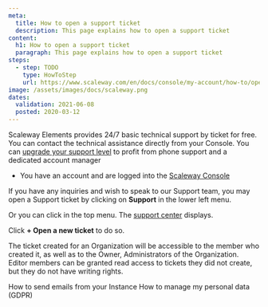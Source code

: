 ```yaml
---
meta:
  title: How to open a support ticket
  description: This page explains how to open a support ticket
content:
  h1: How to open a support ticket
  paragraph: This page explains how to open a support ticket
steps:
  - step: TODO
    type: HowToStep
    url: https://www.scaleway.com/en/docs/console/my-account/how-to/open-a-support-ticket
image: /assets/images/docs/scaleway.png
dates:
  validation: 2021-06-08
  posted: 2020-03-12
---
```


Scaleway Elements provides 24/7 basic technical support by ticket for free. You can contact the technical assistance directly from your Console. You can [upgrade your support level](/console/my-account/how-to/configure-support-plans) to profit from phone support and a dedicated account manager

<Message type="requirement">

  - You have an account and are logged into the [Scaleway Console](https://console.scaleway.com) 

</Message>

If you have any inquiries and wish to speak to our Support team, you may open a Support ticket by clicking on **Support** in the lower left menu. 

<Lightbox src="scaleway-support-in-the-menu.png" alt="" />

Or you can click <Icon name="assistance" /> in the top menu. The [support center](https://console.scaleway.com/support/tickets) displays.

<Lightbox src="scaleway-support-center.png" alt="" />

Click **+ Open a new ticket** to do so. 

<Message type="note">

  The ticket created for an Organization will be accessible to the member who created it, as well as to the Owner, Administrators of the Organization. Editor members can be granted read access to tickets they did not create, but they do not have writing rights.

</Message>

<Navigation title="See Also">
  <PreviousButton to="/console/my-account/how-to/send-emails-from-your-instance/">How to send emails from your Instance</PreviousButton>
  <NextButton to="/console/my-account/how-to/manage-my-personal-data-gdpr/">How to manage my personal data (GDPR)</NextButton>
</Navigation>
